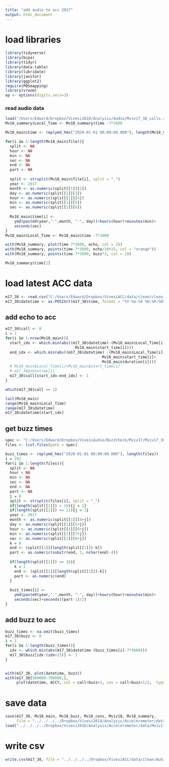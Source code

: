 ```yaml
---
title: "add audio to acc 2017"
output: html_document
---
```


# load libraries
```r
library(tidyverse)
library(bcpa)
library(tidyr)
library(data.table)
library(lubridate)
library(janitor)
library(ggplot2)
require(PBSmapping)
library(vroom)
op <- options(digits.secs=3)
```

### read audio data
```r
load("/Users/Edward/Dropbox/Vivesi2018/Analysis/Audio/Mviv17_38_calls.robj")
Mv18_summary$Local_Time <- Mv18_summary$time -7*3600

Mv18_main$time <- rep(ymd_hms("2020-01-01 00:00:00.000"), length(Mv18_main$file))

for(i in 1:length(Mv18_main$file)){
  split <- NA
  hour <- NA 
  min <- NA
  sec <- NA
  end <- NA
  part <- NA
  
  split <- strsplit(Mv18_main$file[i], split = "_")
  year <- 2017
  month <- as.numeric(split[[1]][2])
  day <- as.numeric(split[[1]][3])
  hour <- as.numeric(split[[1]][4])
  min <- as.numeric(split[[1]][5])
  sec <- as.numeric(split[[1]][6])
  
  Mv18_main$time[i] <- 
    ymd(paste0(year,"-",month, "-", day))+hours(hour)+minutes(min)+
    seconds(sec)
}
Mv18_main$Local_Time <- Mv18_main$time -7*3600

with(Mv18_summary, plot(time-7*3600, echo, col = 2))
with(Mv18_summary, points(time-7*3600, echo/10+15, col = "orange"))
with(Mv18_summary, points(time-7*3600, buzz*3, col = 2))

Mv18_summary$time[1]
```


# load latest ACC data
```r
m17_38 <- read.csv("C:/Users/Edward/Dropbox/VivesiACC/data/clean/clean_ACC_Mviv17_38.csv")
m17_38$datetime <- as.POSIXct(m17_38$time, format = "%Y-%m-%d %H:%M:%OS", tz = "UTC")

```

## add echo to acc
```r
m17_38$call <- 0
i = 1
for(i in 1:nrow(Mv18_main)){
  start_idx <- which.min(abs((m17_38$datetime)-(Mv18_main$Local_Time[i]+
                               Mv18_main$start_time[i])))
  end_idx <- which.min(abs((m17_38$datetime) -(Mv18_main$Local_Time[i]+
                                           Mv18_main$start_time[i]+
                                           Mv18_main$duration[i])))
  # Mv18_main$Local_Time[i]+Mv18_main$start_time[i]
  # m17_38$datetime[1]
  m17_38$call[start_idx:end_idx] <- 1
}

which(m17_38$call == 1)

tail(Mv18_main)
range(Mv18_main$Local_Time)
range(m17_38$datetime)
m17_38$datetime[start_idx]
```

## get buzz times
```r
spec <- "C:/Users/Edward/Dropbox/VivesiAudio/BuzzCheck/Mviv17/Mviv17_38/Buzz/"
files <- list.files(path = spec)

buzz_times <- rep(ymd_hms("2020-01-01 00:00:00.000"), length(files))
i = 292     
for(i in 1:length(files)){
  split <- NA
  hour < NA 
  min <- NA
  sec <- NA
  end <- NA
  part <- NA
  j = 0
  split <- strsplit(files[i], split = "_")
  if(length(split[[1]]) > 16){j = 1}
  if(length(split[[1]]) == 11){j = 1}
  year <- 2017
  month <- as.numeric(split[[1]][4+j])
  day <- as.numeric(split[[1]][5+j])
  hour <- as.numeric(split[[1]][6+j])
  min <- as.numeric(split[[1]][7+j])
  sec <- as.numeric(split[[1]][8+j])
  k = 0
  end <- (split[[1]][length(split[[1]])-k])
  part <- as.numeric(substr(end, 1, nchar(end)-4))
  
  if(length(split[[1]]) == 18){
    k = 1
    end <- (split[[1]][length(split[[1]])-k])
    part <- as.numeric(end)
  }
  
  buzz_times[i] <- 
    ymd(paste0(year,"-",month, "-", day))+hours(hour)+minutes(min)+
    seconds(sec)+seconds((part-1)/2)
}
```

## add buzz to acc
```r
buzz_times <- na.omit(buzz_times)
m17_38$buzz <- 0
i = 1
for(i in 1:length(buzz_times)){
  idx <- which.min(abs(m17_38$datetime-(buzz_times[i]-7*3600)))
  m17_38$buzz[idx:(idx+25)] <- 1
}


with(m17_38, plot(datetime, buzz))
with(m17_38[500000:700000,], 
     plot(datetime, ACCY, col = call+buzz+1, cex = call+buzz+1/2,  type = "o", pch = 16))

```

# save data
```r
save(m17_38, Mv18_main, Mv18_buzz, Mv18_cons, Mviv18, Mv18_summary, 
     file = "../../../../Dropbox/Vivesi2018/Analysis/Accelerometer/data/Mviv17_38_complete.robj")
load("../../../../Dropbox/Vivesi2018/Analysis/Accelerometer/data/Mviv17_38_complete.robj")

```

# write csv
```r
write.csv(m17_38, file = "../../../../Dropbox/VivesiACC/data/clean/Audio/Mviv17_38_ACC_Call.csv")
```

